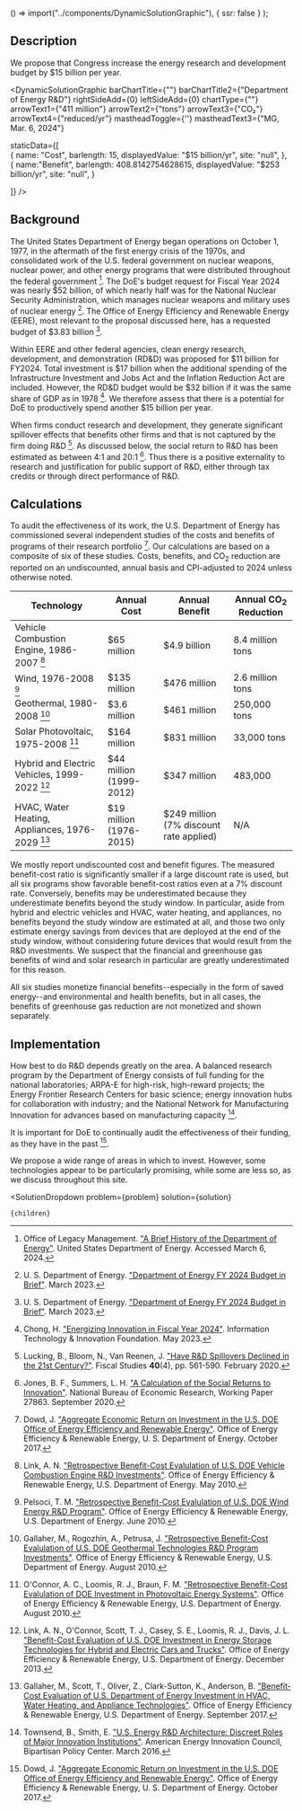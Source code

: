 
  () => import("../components/DynamicSolutionGraphic"),
  { ssr: false }
);


## Description

We propose that Congress increase the energy research and development budget by $15 billion per year.

<DynamicSolutionGraphic
  barChartTitle={""}
  barChartTitle2={"Department of Energy R&D"}
  rightSideAdd={0}
  leftSideAdd={0}
  chartType={""}
  arrowText1={"411 million"}
  arrowText2={"tons"}
  arrowText3={"CO₂"}
  arrowText4={"reduced/yr"}
  mastheadToggle={''}
  mastheadText3={"MG, Mar. 6, 2024"}
  
  
  staticData={[   
    {
      name: "Cost",
      barlength: 15,
      displayedValue: "$15 billion/yr",
      site: "null",
    },   
	{
	  name:"Benefit",
      barlength: 408.8142754628615,
      displayedValue: "$253 billion/yr",
      site: "null",
	}
        
  ]}
/>

## Background

The United States Department of Energy began operations on October 1, 1977, in the aftermath of the first energy crisis of the 1970s, and consolidated work of the U.S. federal government on nuclear weapons, nuclear power, and other energy programs that were distributed throughout the federal government [^"8"]. The DoE's budget request for Fiscal Year 2024 was nearly $52 billion, of which nearly half was for the National Nuclear Security Administration, which manages nuclear weapons and military uses of nuclear energy [^"9"]. The Office of Energy Efficiency and Renewable Energy (EERE), most relevant to the proposal discussed here, has a requested budget of $3.83 billion [^"9"].

Within EERE and other federal agencies, clean energy research, development, and demonstration (RD&D) was proposed for $11 billion for FY2024. Total investment is $17 billion when the additional spending of the Infrastructure Investment and Jobs Act and the Inflation Reduction Act are included. However, the RD&D budget would be $32 billion if it was the same share of GDP as in 1978 [^"10"]. We therefore assess that there is a potential for DoE to productively spend another $15 billion per year.

When firms conduct research and development, they generate significant spillover effects that benefits other firms and that is not captured by the firm doing R&D [^"11"]. As discussed below, the social return to R&D has been estimated as between 4:1 and 20:1 [^"13"]. Thus there is a positive externality to research and justification for public support of R&D, either through tax credits or through direct performance of R&D.

## Calculations
To audit the effectiveness of its work, the U.S. Department of Energy has commissioned several independent studies of the costs and benefits of programs of their research portfolio [^"1"]. Our calculations are based on a composite of six of these studies. Costs, benefits, and CO<sub>2</sub> reduction are reported on an undiscounted, annual basis and CPI-adjusted to 2024 unless otherwise noted.

| Technology | Annual Cost | Annual Benefit | Annual CO<sub>2</sub> Reduction |
| --- | --- | --- | --- |
| Vehicle Combustion Engine, 1986-2007 [^"2"] | $65 million | $4.9 billion | 8.4 million tons |
| Wind, 1976-2008 [^"3"] | $135 million | $476 million | 2.6 million tons |
| Geothermal, 1980-2008 [^"4"] | $3.6 million | $461 million | 250,000 tons |
| Solar Photovoltaic, 1975-2008 [^"5"] | $164 million | $831 million | 33,000 tons |
| Hybrid and Electric Vehicles, 1999-2022 [^"6"] | $44 million (1999-2012) | $347 million | 483,000 |
| HVAC, Water Heating, Appliances, 1976-2029 [^"7"] | $19 million (1976-2015) | $249 million (7% discount rate applied) | N/A |

We mostly report undiscounted cost and benefit figures. The measured benefit-cost ratio is significantly smaller if a large discount rate is used, but all six programs show favorable benefit-cost ratios even at a 7% discount rate. Conversely, benefits may be underestimated because they underestimate benefits beyond the study window. In particular, aside from hybrid and electric vehicles and HVAC, water heating, and appliances, no benefits beyond the study window are estimated at all, and those two only estimate energy savings from devices that are deployed at the end of the study window, without considering future devices that would result from the R&D investments. We suspect that the financial and greenhouse gas benefits of wind and solar research in particular are greatly underestimated for this reason.

All six studies monetize financial benefits--especially in the form of saved energy--and environmental and health benefits, but in all cases, the benefits of greenhouse gas reduction are not monetized and shown separately.

## Implementation

How best to do R&D depends greatly on the area. A balanced research program by the Department of Energy consists of full funding for the national laboratories; ARPA-E for high-risk, high-reward projects; the Energy Frontier Research Centers for basic science; energy innovation hubs for collaboration with industry; and the National Network for Manufacturing Innovation for advances based on manufacturing capacity [^"12"].

It is important for DoE to continually audit the effectiveness of their funding, as they have in the past [^"1"].

We propose a wide range of areas in which to invest. However, some technologies appear to be particularly promising, while some are less so, as we discuss throughout this site.


[^"1"]: Dowd, J. ["Aggregate Economic Return on Investment in the U.S. DOE Office of Energy Efficiency and Renewable Energy"](https://www.energy.gov/eere/analysis/articles/aggregate-economic-return-investment-us-doe-office-energy-efficiency-and). Office of Energy Efficiency & Renewable Energy, U. S. Department of Energy. October 2017.

[^"2"]: Link, A. N. ["Retrospective Benefit-Cost Evalulation of U.S. DOE Vehicle Combustion Engine R&D Investments"](https://www.energy.gov/eere/analysis/articles/retrospective-benefit-cost-evaluation-us-doe-vehicle-combustion-engine-rd). Office of Energy Efficiency & Renewable Energy, U.S. Department of Energy. May 2010.

[^"3"]: Pelsoci, T. M. ["Retrospective Benefit-Cost Evalulation of U.S. DOE Wind Energy R&D Program"](https://www.energy.gov/eere/analysis/articles/retrospective-benefit-cost-evaluation-us-doe-wind-energy-rd-program-impact). Office of Energy Efficiency & Renewable Energy, U.S. Department of Energy. June 2010.

[^"4"]: Gallaher, M., Rogozhin, A., Petrusa, J. ["Retrospective Benefit-Cost Evalulation of U.S. DOE Geothermal Technologies R&D Program Investments"](https://www.energy.gov/eere/analysis/articles/retrospective-benefit-cost-analysis-us-does-geothermal-technologies-rd). Office of Energy Efficiency & Renewable Energy, U.S. Department of Energy. August 2010.

[^"5"]: O'Connor, A. C., Loomis, R. J., Braun, F. M. ["Retrospective Benefit-Cost Evalulation of DOE  Investment in Photovoltaic Energy Systems"](https://www.energy.gov/eere/analysis/articles/retrospective-benefit-cost-evaluation-doe-investments-photovoltaic-energy). Office of Energy Efficiency & Renewable Energy, U.S. Department of Energy. August 2010.

[^"6"]: Link, A. N., O'Connor, Scott, T. J., Casey, S. E., Loomis, R. J., Davis, J. L. ["Benefit-Cost Evaluation of U.S. DOE Investment in Energy Storage Technologies for Hybrid and Electric Cars and Trucks"](https://www.energy.gov/eere/analysis/articles/benefit-cost-evaluation-us-doe-investment-energy-storage-technologies-hybrid). Office of Energy Efficiency & Renewable Energy, U.S. Department of Energy. December 2013.

[^"7"]: Gallaher, M., Scott, T., Oliver, Z., Clark-Sutton, K., Anderson, B. ["Benefit-Cost Evaluation of U.S. Department of Energy Investment in HVAC, Water Heating, and Appliance Technologies"](https://www.energy.gov/eere/buildings/articles/benefit-cost-evaluation-us-department-energy-investment-hvac-water-heating). Office of Energy Efficiency & Renewable Energy, U.S. Department of Energy. September 2017.

[^"8"]: Office of Legacy Management. ["A Brief History of the Department of Energy"](https://www.energy.gov/lm/brief-history-department-energy). United States Department of Energy. Accessed March 6, 2024.

[^"9"]: U. S. Department of Energy. ["Department of Energy FY 2024 Budget in Brief"](https://www.energy.gov/sites/default/files/2023-03/doe-fy2024-budget-in-brief.pdf). March 2023.

[^"10"]: Chong, H. ["Energizing Innovation in Fiscal Year 2024"](https://itif.org/publications/2023/05/22/energizing-innovation-fy24/). Information Technology & Innovation Foundation. May 2023.

[^"11"]: Lucking, B., Bloom, N., Van Reenen, J. ["Have R&D Spillovers Declined in the 21st Century?"](https://onlinelibrary.wiley.com/doi/full/10.1111/1475-5890.12195). Fiscal Studies <b>40</b>(4), pp. 561-590. February 2020.

[^"12"]: Townsend, B., Smith, E. ["U.S. Energy R&D Architecture: Discreet Roles of Major Innovation Institutions"](https://www.ourenergypolicy.org/resources/u-s-energy-rd-architecture-discreet-roles-of-major-innovation-institutions/). American Energy Innovation Council, Bipartisan Policy Center. March 2016.

[^"13"]: Jones, B. F., Summers, L. H. ["A Calculation of the Social Returns to Innovation"](https://www.nber.org/papers/w27863). National Bureau of Economic Research, Working Paper 27863. September 2020.

  <SolutionDropdown 
    problem={problem} 
    solution={solution}
  >
    {children}
  </SolutionDropdown>